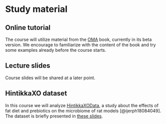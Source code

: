 # Study material {#material}


## Online tutorial

The course will utilize material from the [OMA](https://microbiome.github.io/OMA/)
book, currently in its beta version. We encourage to familiarize with the content
of the book and try some examples already before the course starts.


## Lecture slides

Course slides will be shared at a later point.


## HintikkaXO dataset

In this course we will analyze
[HintikkaXOData](https://microbiome.github.io/microbiomeDataSets/reference/HintikkaXOData.html),
a study about the effects of fat diet and prebiotics on the microbiome of rat models [@ijerph18084049]. The dataset is briefly presented in [these slides](https://microbiome.github.io/course_2023_oulu/hintikkaxo_presentation.html).
